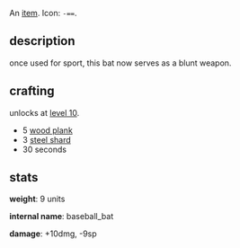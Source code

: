 {{FixTitle}}
An [[items|item]]. Icon: <code><nowiki>-==</nowiki></code>.

== description ==

once used for sport, this bat now serves as a blunt weapon.

== crafting ==

unlocks at [[level 10]].

* 5 [[wood plank]]
* 3 [[steel shard]]
* 30 seconds

== stats ==

'''weight''': 9 units

'''internal name''': baseball_bat

'''damage''': +10dmg, -9sp